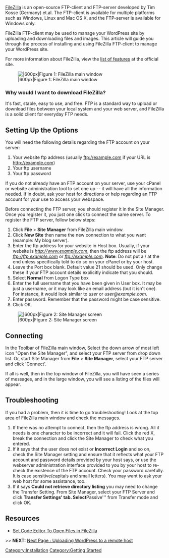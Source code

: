 {{Languages|
{{en|Using FileZilla}}
{{fr|Utiliser FileZilla}}
{{it|Utilizzare FileZilla}}
{{ja|Using FileZilla}}
{{ru|Использование FileZilla}}
{{pt-br|Usando o FileZilla}}
}}
<!--CAREFUL EDITING THIS FILE Sections are linked to from other articles in the series -->
[https://filezilla-project.org/ FileZilla] is an open-source FTP-client and FTP-server developed by Tim Kosse (Germany) et.al. The FTP-client is available for multiple platforms such as Windows, Linux and Mac OS X, and the FTP-server is available for Windows only.

FileZilla FTP-client may be used to manage your WordPress site by uploading and downloading files and images.  This article will guide you through the process of installing and using FileZilla FTP-client to manage your WordPress site.

For more information about FileZilla, view the [https://filezilla-project.org/client_features.php list of features] at the official site.

[[Image:podz_filezilla_1.gif|center||600px|Figure 1: FileZilla main window]]


=== Why would I want to download FileZilla? ===

It's fast, stable, easy to use, and free. FTP is a standard way to upload or download files between your local system and your web server, and FileZilla is a solid client for everyday FTP needs.

== Setting Up the Options ==

You will need the following details regarding the FTP account on your server: 

# Your website ftp address (usually ftp://example.com if your URL is http://example.com)
# Your ftp username 
# Your ftp password

If you do not already have an FTP account on your server, use your cPanel or website administration tool to set one up -- it will have all the information needed. If in doubt, ask your host for directions or help regarding an FTP account for your use to access your webspace.

Before connecting the FTP server, you should register it in the Site Manager. Once you register it, you just one click to connect the same server.
To register the FTP server, follow below steps:
# Click '''File''' > '''Site Manager''' from FileZilla main window.
# Click '''New Site''' then name the new connection to what you want (example: My blog server).
# Enter the ftp address for your website in Host box. Usually, if your website is <em>http://www.example.com</em>, then the ftp address will be <em>ftp://ftp.example.com</em> or <em>ftp://example.com</em>. '''Note''': Do not put a / at the end unless specifically told to do so on your cPanel or by your host.
# Leave the Port box blank. Default value 21 should be used. Only change these if your FTP account details explicitly indicate that you should.
# Select '''Normal''' from Logon Type box
# Enter the full username that you have been given in User box. It may be just a username, or it may look like an email address (but it isn't one). For instance, it would look similar to <em>user</em> or <em>user@example.com</em>.
# Enter password. Remember that the password might be case sensitive.
# Click OK.
[[Image:podz_filezilla_3.gif|center||600px|Figure 2: Site Manager screen]]

== Connecting ==
In the Toolbar of FileZilla main window, Select the down arrow of most left icon "Open the Site Manager", and select your FTP server from drop down list.
Or, start Site Manager from '''File''' > '''Site Manager''', select your FTP server and click 'Connect'.

If all is well, then in the top window of FileZilla, you will have seen a series of messages, and in the large window, you will see a listing of the files will appear.

== Troubleshooting==
If you had a problem, then it is time to go troubleshooting!
Look at the top area of FileZilla main window and check the messages.
#If there was no attempt to connect, then the ftp address is wrong. All it needs is one character to be incorrect and it will fail. Click the red X, break the connection and click the Site Manager to check what you entered.
#If it says that the user does not exist or '''Incorrect Login''' and so on, check the Site Manager setting and ensure that it reflects what your FTP account and password details provided by your host says, or use the webserver administration interface provided to you by your host to re-check the existence of the FTP account. Check your password carefully. It is case sensitive(capitals and small letters). You may want to ask your web host for some assistance, too.
#If it says '''Could not retrieve directory listing''' you may need to change the Transfer Setting. From Site Manager, select your FTP Server and click '''Transfer Settings' tab. Select '''Passive''' from Transfer mode and click OK.

== Resources == 

* [http://wpsites.net/tools/set-application-to-open-file-types-in-filezilla-using-mac/ Set Code Editor To Open Files in FileZilla] 

>> '''NEXT:''' [[Uploading_WordPress_to_a_remote_host|Next Page : Uploading WordPress to a remote host]]

[[Category:Installation]]
[[Category:Getting Started]]